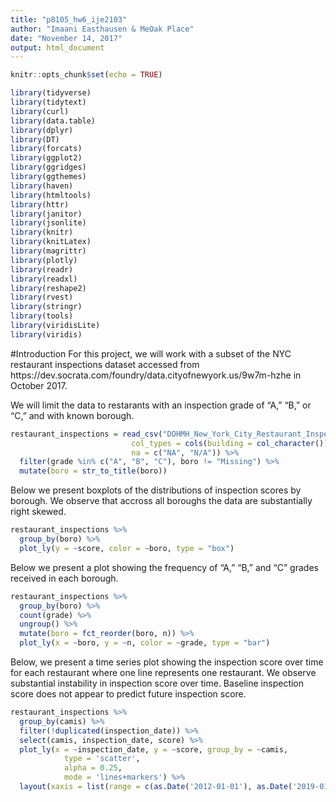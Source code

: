 ```yaml
---
title: "p8105_hw6_ije2103"
author: "Imaani Easthausen & MeOak Place"
date: "November 14, 2017"
output: html_document
---
```



```r
knitr::opts_chunk$set(echo = TRUE)

library(tidyverse)
library(tidytext)
library(curl)
library(data.table)
library(dplyr)
library(DT)
library(forcats)
library(ggplot2)
library(ggridges)
library(ggthemes)
library(haven)
library(htmltools)
library(httr)
library(janitor)
library(jsonlite)
library(knitr)
library(knitLatex)
library(magrittr)
library(plotly)
library(readr)
library(readxl)
library(reshape2)
library(rvest)
library(stringr)
library(tools)
library(viridisLite)
library(viridis)
```

#Introduction
For this project, we will work with a subset of the NYC restaurant inspections dataset accessed from https://dev.socrata.com/foundry/data.cityofnewyork.us/9w7m-hzhe in October 2017. 

We will limit the data to restarants with an inspection grade of "A," "B," or "C," and with known borough.  
```r
restaurant_inspections = read_csv("DOHMH_New_York_City_Restaurant_Inspection_Results.csv.gz", 
                           col_types = cols(building = col_character()),
                           na = c("NA", "N/A")) %>%
  filter(grade %in% c("A", "B", "C"), boro != "Missing") %>% 
  mutate(boro = str_to_title(boro))

```
Below we present boxplots of the distributions of inspection scores by borough. We observe that accross all boroughs the data are substantially right skewed. 
```r
restaurant_inspections %>%
  group_by(boro) %>%
  plot_ly(y = ~score, color = ~boro, type = "box") 
```







Below we present a plot showing the frequency of "A," "B," and "C" grades received in each borough. 
```r
restaurant_inspections %>%
  group_by(boro) %>%
  count(grade) %>%
  ungroup() %>%
  mutate(boro = fct_reorder(boro, n)) %>%
  plot_ly(x = ~boro, y = ~n, color = ~grade, type = "bar")


```
Below, we present a time series plot showing the inspection score over time for each restaurant where one line represents one restaurant. We observe substantial instability in inspection score over time. Baseline inspection score does not appear to predict future inspection score.
```r
restaurant_inspections %>%
  group_by(camis) %>%
  filter(!duplicated(inspection_date)) %>%
  select(camis, inspection_date, score) %>%
  plot_ly(x = ~inspection_date, y = ~score, group_by = ~camis,
            type = 'scatter', 
            alpha = 0.25,
            mode = 'lines+markers') %>%
  layout(xaxis = list(range = c(as.Date('2012-01-01'), as.Date('2019-01-01'))))


```
